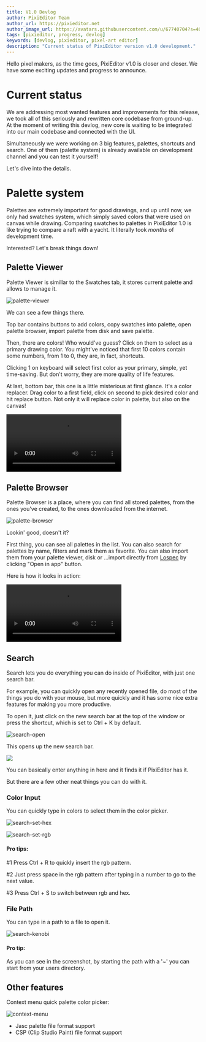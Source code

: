 ```yaml
---
title: V1.0 Devlog
author: PixiEditor Team
author_url: https://pixieditor.net
author_image_url: https://avatars.githubusercontent.com/u/67740704?s=400&u=e0dd593b370184d299b30651ee58a36631e1a5ae&v=4
tags: [pixieditor, progress, devlog]
keywords: [devlog, pixieditor, pixel-art editor]
description: "Current status of PixiEditor version v1.0 development."
---
```


Hello pixel makers, as the time goes, PixiEditor v1.0 is closer and closer. We have some exciting 
updates and progress to announce.

<!--truncate-->

# Current status

We are addressing most wanted features and improvements for this release, we took all of this seriously and 
rewritten core codebase from ground-up. At the moment of writing this devlog, new core is waiting to be 
integrated into our main codebase and connected with the UI. 

Simultaneously we were working on 3 big features, palettes, shortcuts and search. One of them (palette system)
is already available on development channel and you can test it yourself!

Let's dive into the details.

# Palette system

Palettes are extremely important for good drawings, and up until now, we only had swatches system, which
simply saved colors that were used on canvas while drawing. Comparing swatches to palettes in PixiEditor 1.0
is like trying to compare a raft with a yacht. It literally took _months_ of development time.

Interested? Let's break things down!

## Palette Viewer

Palette Viewer is simillar to the Swatches tab, it stores current palette and allows to manage it.

![palette-viewer](/img/blog-posts/devlog2/Palette-viewer.png)

We can see a few things there. 

Top bar contains buttons to add colors, copy swatches into palette, open palette browser, import palette
from disk and save palette.

Then, there are colors! Who would've guess? Click on them to select as a primary drawing color.
You might've noticed that first 10 colors contain some numbers, from 1 to 0, they are, in fact, shortcuts.

Clicking 1 on keyboard will select first color as your primary, simple, yet time-saving. But don't worry, 
they are more quality of life features.

At last, bottom bar, this one is a little misterious at first glance.
It's a color replacer. Drag color to a first field, click on second to pick desired color and hit replace button.
Not only it will replace color in palette, but also on the canvas!

<video class="blog-video" controls>
  <source src="/img/blog-posts/devlog2/Color-replacer.mp4" type="video/mp4"/>
  Your browser does not support the video tag.
</video>

## Palette Browser

Palette Browser is a place, where you can find all stored palettes, from the ones you've created, to the ones downloaded from the internet.

![palette-browser](/img/blog-posts/devlog2/Palette-Browser.png)

Lookin' good, doesn't it?

First thing, you can see all palettes in the list. You can also search for palettes by name, filters and mark them as favorite. You can also import
them from your palette viewer, disk or ...import directly from [Lospec](https://lospec.com/palette-list) by clicking "Open in app" button.  

Here is how it looks in action:

<video class="blog-video" controls>
  <source src="/img/blog-posts/devlog2/Lospec-Import.mp4" type="video/mp4"/>
  Your browser does not support the video tag.
</video>

## Search

Search lets you do everything you can do inside of PixiEditor, with just one search bar.

For example, you can quickly open any recently opened file, do most of the things you do with your mouse, but more quickly and it has some nice extra features for making you more productive.

To open it, just click on the new search bar at the top of the window or press the shortcut, which is set to Ctrl + K by default.

![search-open](/img/blog-posts/devlog2/Search-open.png)

This opens up the new search bar.

<img src="/img/blog-posts/devlog2/Search-window.png" class="blog-c80"/>

You can basically enter anything in here and it finds it if PixiEditor has it.

But there are a few other neat things you can do with it.

### Color Input

You can quickly type in colors to select them in the color picker.

![search-set-hex](/img/blog-posts/devlog2/Search-set-hex.png)

![search-set-rgb](/img/blog-posts/devlog2/Search-set-rgb.png)

#### Pro tips:

#1 Press Ctrl + R to quickly insert the rgb pattern.

#2 Just press space in the rgb pattern after typing in a number to go to the next value.

#3 Press Ctrl + S to switch between rgb and hex.

### File Path

You can type in a path to a file to open it.

![search-kenobi](/img/blog-posts/devlog2/Search-kenobi.png)

#### Pro tip:

As you can see in the screenshot, by starting the path with a '~' you can start from your users directory.

## Other features

Context menu quick palette color picker: 

![context-menu](/img/blog-posts/devlog2/Context-menu.png)

- Jasc palette file format support
- CSP (Clip Studio Paint) file format support

